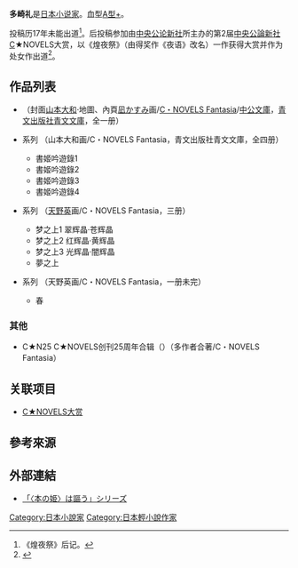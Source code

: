 {{Infobox writer
| name          = 多崎 礼
| kana          = たさき れい
| romaji        = Tasaki Rei
| caption       = 
| pseudonym     = 
| birth_name    = 
| birth_date    = 
| birth_place   = 
| death_date    = 
| death_place   = 
| occupation    = 作家
| language      = [[日語|日語]]
| nationality   = {{JPN}}
| period        = [[2006年7月|2006年7月]] -
| genre         = [[小說|小說]]
| subject       = 
| movement      = 
| notable_works = 煌夜祭<br />梦之上
| spouse        = 
| partner       = 
| children      = 
| relatives     = 
| influences    = 
| influenced    = 
| awards        = 第2届中央公論新社C★NOVELS大赏大赏
| signature     = 
| website       = 
}}
{{japanese|japanese=多崎 礼|kana=たさき れい|romaji=Tasaki Rei}}
{{文学}}
'''多崎礼'''{{BD||2月20日}}是[[日本|日本]][[小说家|小说家]]。血型[[血型|A型+]]。

投稿历17年未能出道<ref>《煌夜祭》后记。</ref>。后投稿参加由[[中央公论新社|中央公论新社]]所主办的第2届[[中央公論新社|中央公論新社]]C★NOVELS大赏，以《煌夜祭》（由得奖作《夜语》改名）一作获得大赏并作为处女作出道<ref>{{Cite web |url=http://www.c-novels.com/grand_prix/2/ |title=第2回C★NOVELS大賞 受賞作発表＆経過報告 |accessdate=2012-02-08 |archive-date=2011-08-20 |archive-url=https://web.archive.org/web/20110820101644/http://www.c-novels.com/grand_prix/2/ |dead-url=no }}</ref>。

== 作品列表 ==
* {{nihongo|煌夜祭|煌夜祭}}（封面[[山本大和|山本大和]]·地圖、內頁[[凪かすみ|凪かすみ]]画/[[C・NOVELS_Fantasia|C・NOVELS Fantasia]]/[[中公文庫|中公文庫]]，[[青文出版社|青文出版社]][[青文文庫|青文文庫]]，全一册）{{ISBN|9784125009483}} {{ISBN|978-4-12-205795-1}} {{ISBN|9789862568583}}
* {{nihongo|書姬吟遊錄|〈本の姫〉は謳う}}系列 （山本大和画/C・NOVELS Fantasia，青文出版社青文文庫，全四册）
** 書姬吟遊錄1 {{ISBN|9784125010069}} {{ISBN|9789862562826}}
** 書姬吟遊錄2 {{ISBN|9784125010243}} {{ISBN|9789862565186}}
** 書姬吟遊錄3 {{ISBN|9784125010373}} {{ISBN|9789862567005}}
** 書姬吟遊錄4 {{ISBN|9784125010489}} {{ISBN|9789862567388}}
* {{nihongo|梦之上|夢の上}}系列 （[[天野英|天野英]]画/C・NOVELS Fantasia，三册）
** 梦之上1 翠辉晶·苍辉晶 {{ISBN|9784125011233}} 
** 梦之上2 红辉晶·黄辉晶 {{ISBN|9784125011387}} 
** 梦之上3 光辉晶·闇辉晶 {{ISBN|9784125011523}} 
** 夢之上 {{lang|ja|サウガ城の六騎将}} {{ISBN|978-4-12-501199-8}}
* {{lang|ja|八百万の神に問う}}系列 （天野英画/C・NOVELS Fantasia，一册未完）
** 春 {{ISBN|978-4-12-501245-2}}

=== 其他 ===
* C★N25 C★NOVELS创刊25周年合辑（{{lang|ja|C★N25 C★NOVELS創刊25周年アンソロジー}}）（多作者合著/C・NOVELS Fantasia）{{ISBN|978-4-12-501000-7}}

== 关联项目 ==
* [[C★NOVELS大赏|C★NOVELS大赏]]

== 參考來源 ==
{{reflist}}

== 外部連結 ==
* [http://www.c-novels.com/new_book_pickup/2008-03-14-228.html 「〈本の姫〉は謳う」シリーズ]{{Wayback|url=http://www.c-novels.com/new_book_pickup/2008-03-14-228.html |date=20100804004552 }}


{{DEFAULTSORT:Tasaki, Rei}}
[[Category:日本小說家|Category:日本小說家]]
[[Category:日本輕小說作家|Category:日本輕小說作家]]
